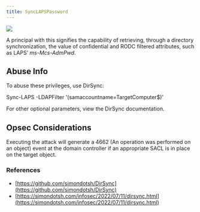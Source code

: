 ```yaml
---
title: SyncLAPSPassword
---
```


<img src="/assets/enterprise-AND-community-edition-pill-tag.svg"/> 


A principal with this signifies the capability of retrieving, through a directory synchronization, the value of confidential and RODC filtered attributes, such as LAPS’ _ms-Mcs-AdmPwd_.

Abuse Info
----------

To abuse these privileges, use DirSync:

Sync-LAPS -LDAPFilter '(samaccountname=TargetComputer$)'

For other optional parameters, view the DirSync documentation.

Opsec Considerations
--------------------

Executing the attack will generate a 4662 (An operation was performed on an object) event at the domain controller if an appropriate SACL is in place on the target object.

### References

* [https://github.com/simondotsh/DirSync](https://github.com/simondotsh/DirSync)
* [https://simondotsh.com/infosec/2022/07/11/dirsync.html](https://simondotsh.com/infosec/2022/07/11/dirsync.html)
